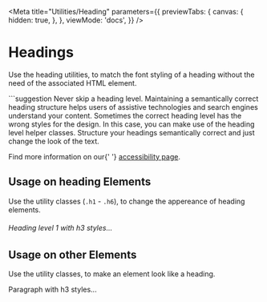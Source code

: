 
<Meta
  title="Utilities/Heading"
  parameters={{
    previewTabs: {
      canvas: {
        hidden: true,
      },
    },
    viewMode: 'docs',
  }}
/>

# Headings

<p className="lead">
  Use the heading utilities, to match the font styling of a heading without the need of the
  associated HTML element.
</p>

<div className="alert alert-warning">
  <p>
    ```suggestion
    Never skip a heading level. Maintaining a semantically correct heading structure helps users of assistive technologies and search engines understand your content. Sometimes the correct heading level has the wrong styles for the design. In this case, you can make use of the heading level helper classes. Structure your headings semantically correct and just change the look of the text.
  </p>
  <p>
    Find more information on our{' '}
    <a href="/?path=/docs/foundations-accessibility--page">accessibility page</a>.
  </p>
</div>

## Usage on heading Elements

Use the utility classes (`.h1` - `.h6`), to change the appereance of heading elements.

<Canvas withSource="open">
  <Story name="Heading Elements">
    <h6 className="h3">Heading level 1 with h3 styles...</h6>
  </Story>
</Canvas>

## Usage on other Elements

Use the utility classes, to make an element look like a heading.

<Canvas withSource="open">
  <Story name="Non Heading Elements">
    <p className="h3">Paragraph with h3 styles...</p>
  </Story>
</Canvas>
